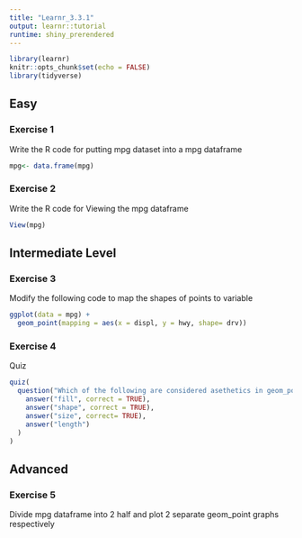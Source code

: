 ```yaml
---
title: "Learnr_3.3.1"
output: learnr::tutorial
runtime: shiny_prerendered
---
```


```r
library(learnr)
knitr::opts_chunk$set(echo = FALSE)
library(tidyverse)
```


## Easy

### Exercise 1

Write the R code for putting mpg dataset into a mpg dataframe

```r
mpg<- data.frame(mpg)
```

### Exercise 2  

Write the R code for Viewing the mpg dataframe
```r
View(mpg)
```

##  Intermediate Level

### Exercise 3

Modify the following code to map the shapes of points to  variable 
```r
ggplot(data = mpg) + 
  geom_point(mapping = aes(x = displ, y = hwy, shape= drv))
```

### Exercise 4

Quiz

```r
quiz(
  question("Which of the following are considered asethetics in geom_point ?",
    answer("fill", correct = TRUE),
    answer("shape", correct = TRUE),
    answer("size", correct= TRUE),
    answer("length")
  )
)
```

## Advanced

### Exercise 5

Divide mpg dataframe into 2 half and plot 2 separate geom_point graphs respectively
```r
```
